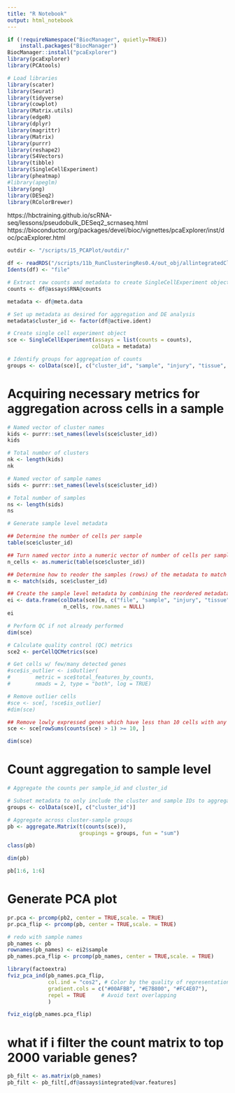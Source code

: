 ```yaml
---
title: "R Notebook"
output: html_notebook
---
```


```r
if (!requireNamespace("BiocManager", quietly=TRUE))
    install.packages("BiocManager")
BiocManager::install("pcaExplorer")
library(pcaExplorer)
library(PCAtools)
```


```r
# Load libraries
library(scater)
library(Seurat)
library(tidyverse)
library(cowplot)
library(Matrix.utils)
library(edgeR)
library(dplyr)
library(magrittr)
library(Matrix)
library(purrr)
library(reshape2)
library(S4Vectors)
library(tibble)
library(SingleCellExperiment)
library(pheatmap)
#library(apeglm)
library(png)
library(DESeq2)
library(RColorBrewer)
```
https://hbctraining.github.io/scRNA-seq/lessons/pseudobulk_DESeq2_scrnaseq.html
https://bioconductor.org/packages/devel/bioc/vignettes/pcaExplorer/inst/doc/pcaExplorer.html

```r
outdir <- "/scripts/15_PCAPlot/outdir/"

df <- readRDS("/scripts/11b_RunClusteringRes0.4/out_obj/allintegratedClustered_Seurat2.RDS")
Idents(df) <- "file"
```

```r
# Extract raw counts and metadata to create SingleCellExperiment object
counts <- df@assays$RNA@counts 

metadata <- df@meta.data

# Set up metadata as desired for aggregation and DE analysis
metadata$cluster_id <- factor(df@active.ident)

# Create single cell experiment object
sce <- SingleCellExperiment(assays = list(counts = counts), 
                           colData = metadata)

# Identify groups for aggregation of counts
groups <- colData(sce)[, c("cluster_id", "sample", "injury", "tissue", "drug"),drop = FALSE]
```
# Acquiring necessary metrics for aggregation across cells in a sample

```r
# Named vector of cluster names
kids <- purrr::set_names(levels(sce$cluster_id))
kids

# Total number of clusters
nk <- length(kids)
nk

# Named vector of sample names
sids <- purrr::set_names(levels(sce$cluster_id))

# Total number of samples 
ns <- length(sids)
ns

```

```r
# Generate sample level metadata

## Determine the number of cells per sample
table(sce$cluster_id)

## Turn named vector into a numeric vector of number of cells per sample
n_cells <- as.numeric(table(sce$cluster_id))

## Determine how to reoder the samples (rows) of the metadata to match the order of sample names in sids vector
m <- match(sids, sce$cluster_id)

## Create the sample level metadata by combining the reordered metadata with the number of cells corresponding to each sample.
ei <- data.frame(colData(sce)[m, c("file", "sample", "injury", "tissue", "drug")], 
                  n_cells, row.names = NULL)
ei
```

```r


# Perform QC if not already performed
dim(sce)

# Calculate quality control (QC) metrics
sce2 <- perCellQCMetrics(sce)

# Get cells w/ few/many detected genes
#sce$is_outlier <- isOutlier(
#        metric = sce$total_features_by_counts,
#        nmads = 2, type = "both", log = TRUE)

# Remove outlier cells
#sce <- sce[, !sce$is_outlier]
#dim(sce)

## Remove lowly expressed genes which have less than 10 cells with any counts
sce <- sce[rowSums(counts(sce) > 1) >= 10, ]

dim(sce)
```
# Count aggregation to sample level


```r
# Aggregate the counts per sample_id and cluster_id

# Subset metadata to only include the cluster and sample IDs to aggregate across
groups <- colData(sce)[, c("cluster_id")]

# Aggregate across cluster-sample groups
pb <- aggregate.Matrix(t(counts(sce)), 
                       groupings = groups, fun = "sum") 

class(pb)

dim(pb)

pb[1:6, 1:6]
```

# Generate PCA plot

```r
pr.pca <- prcomp(pb2, center = TRUE,scale. = TRUE)
pr.pca_flip <- prcomp(pb, center = TRUE,scale. = TRUE)

# redo with sample names
pb_names <- pb
rownames(pb_names) <- ei2$sample
pb_names.pca_flip <- prcomp(pb_names, center = TRUE,scale. = TRUE)
```

```r
library(factoextra)
fviz_pca_ind(pb_names.pca_flip,
             col.ind = "cos2", # Color by the quality of representation
             gradient.cols = c("#00AFBB", "#E7B800", "#FC4E07"),
             repel = TRUE     # Avoid text overlapping
             )
```

```r
fviz_eig(pb_names.pca_flip)
```
# what if i filter the count matrix to top 2000 variable genes?

```r
pb_filt <- as.matrix(pb_names)
pb_filt <- pb_filt[,df@assays$integrated@var.features]


```

